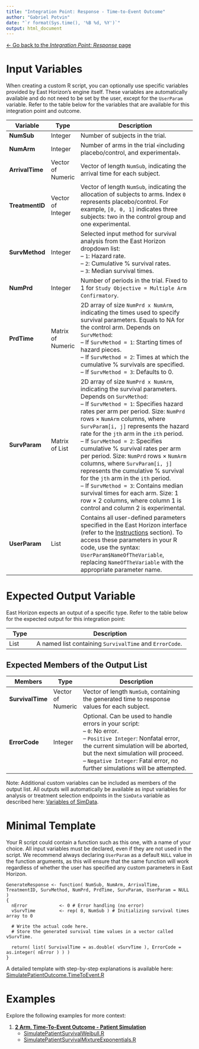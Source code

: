 ```yaml
---
title: "Integration Point: Response - Time-to-Event Outcome"
author: "Gabriel Potvin"
date: "`r format(Sys.time(), '%B %d, %Y')`"
output: html_document
---
```


[$\leftarrow$ Go back to the *Integration Point: Response* page](IntegrationPointResponse.html)

# Input Variables

When creating a custom R script, you can optionally use specific variables provided by East Horizon's engine itself. These variables are automatically available and do not need to be set by the user, except for the `UserParam` variable. Refer to the table below for the variables that are available for this integration point and outcome.

| **Variable**   | **Type** | **Description**                                                                 |
|----------------|--------------|---------------------------------------------------------------------------------|
|**NumSub**|Integer|Number of subjects in the trial.|
|**NumArm**|Integer|Number of arms in the trial ﴾including placebo/control, and experimental﴿.|
|**ArrivalTime**|Vector of Numeric|Vector of length `NumSub`, indicating the arrival time for each subject.|
|**TreatmentID**|Vector of Integer|Vector of length `NumSub`, indicating the allocation of subjects to arms. Index `0` represents placebo/control. For example, `[0, 0, 1]` indicates three subjects: two in the control group and one experimental. |
|**SurvMethod**|Integer|Selected input method for survival analysis from the East Horizon dropdown list:<br>– `1`: Hazard rate.<br>– `2`: Cumulative % survival rates.<br>– `3`: Median survival times.|
|**NumPrd**|Integer|Number of periods in the trial. Fixed to 1 for `Study Objective = Multiple Arm Confirmatory`.|
|**PrdTime**|Matrix of Numeric|2D array of size `NumPrd x NumArm`, indicating the times used to specify survival parameters. Equals to NA for the control arm. Depends on `SurvMethod`:<br>– If `SurvMethod = 1`: Starting times of hazard pieces.<br>– If `SurvMethod = 2`: Times at which the cumulative % survivals are specified.<br>– If `SurvMethod = 3`: Defaults to 0.|
|**SurvParam**|Matrix of List|2D array of size `NumPrd x NumArm`, indicating the survival parameters. Depends on `SurvMethod`:<br>– If `SurvMethod = 1`: Specifies hazard rates per arm per period. Size: `NumPrd` rows $\times$ `NumArm` columns, where `SurvParam[i, j]` represents the hazard rate for the `jth` arm in the `ith` period.<br>– If `SurvMethod = 2`: Specifies cumulative % survival rates per arm per period. Size: `NumPrd` rows $\times$ `NumArm` columns, where `SurvParam[i, j]` represents the cumulative % survival for the `jth` arm in the `ith` period.<br>– If `SurvMethod = 3`: Contains median survival times for each arm. Size: 1 row $\times$ 2 columns, where column 1 is control and column 2 is experimental.|
| **UserParam**  | List     | Contains all user-defined parameters specified in the East Horizon interface (refer to the [Instructions](IntegrationPointResponse.html#instructions) section). To access these parameters in your R code, use the syntax: `UserParam$NameOfTheVariable`, replacing `NameOfTheVariable` with the appropriate parameter name. |

# Expected Output Variable

East Horizon expects an output of a specific type. Refer to the table below for the expected output for this integration point:

| **Type**  | **Description**                                                                                  |
|------------------|--------------------------------------------------------------------------------------------------|
| List  | A named list containing `SurvivalTime` and `ErrorCode`.                    |

## Expected Members of the Output List

| **Members**     | **Type**  | **Description**                                                                                  |
|----------------|--------------|---------------------------------------------------------------------------------|
| **SurvivalTime**   | Vector of Numeric  | Vector of length `NumSub`, containing the generated time to response values for each subject.                  |
| **ErrorCode**   | Integer  | Optional. Can be used to handle errors in your script:<br>– `0`: No error.<br> – `Positive Integer`: Nonfatal error, the current simulation will be aborted, but the next simulation will proceed.<br>– `Negative Integer`: Fatal error, no further simulations will be attempted.                  |

Note: Additional custom variables can be included as members of the output list. All outputs will automatically be available as input variables for analysis or treatment selection endpoints in the `SimData` variable as described here: [Variables of SimData](VariablesOfSimData.html).

# Minimal Template

Your R script could contain a function such as this one, with a name of your choice. All input variables must be declared, even if they are not used in the script. We recommend always declaring `UserParam` as a default `NULL` value in the function arguments, as this will ensure that the same function will work regardless of whether the user has specified any custom parameters in East Horizon.

```
GenerateResponse <- function( NumSub, NumArm, ArrivalTime, TreatmentID, SurvMethod, NumPrd, PrdTime, SurvParam, UserParam = NULL )
{
  nError        	<- 0 # Error handling (no error)
  vSurvTime     	<- rep( 0, NumSub ) # Initializing survival times array to 0	
  
  # Write the actual code here.
  # Store the generated survival time values in a vector called vSurvTime.

  return( list( SurvivalTime = as.double( vSurvTime ), ErrorCode = as.integer( nError ) ) )
}
```

A detailed template with step-by-step explanations is available here: [SimulatePatientOutcome.TimeToEvent.R](https://github.com/Cytel-Inc/CyneRgy/blob/main/inst/Templates/SimulatePatientOutcome.TimeToEvent.R) 

# Examples

Explore the following examples for more context:

1. [**2 Arm, Time-To-Event Outcome - Patient Simulation**](2ArmTimeToEventOutcomePatientSimulationDescription.html)
    - [SimulatePatientSurvivalWeibull.R](https://github.com/Cytel-Inc/CyneRgy/blob/main/inst/Examples/2ArmTimeToEventOutcomePatientSimulation/R/SimulatePatientSurvivalWeibull.R)
    - [SimulatePatientSurvivalMixtureExponentials.R](https://github.com/Cytel-Inc/CyneRgy/blob/main/inst/Examples/2ArmTimeToEventOutcomePatientSimulation/R/SimulatePatientSurvivalMixtureExponentials.R)
